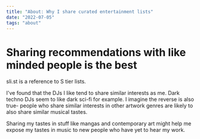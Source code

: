 ```yaml
---
title: "About: Why I share curated entertainment lists"
date: "2022-07-05"
tags: "about"
---
```


# Sharing recommendations with like minded people is the best

sli.st is a reference to S tier lists.

I've found that the DJs I like tend to share similar interests as me. Dark techno DJs seem to like dark sci-fi for example. I imagine the reverse is also true- people who share similar interests in other artwork genres are likely to also share similar musical tastes.

Sharing my tastes in stuff like mangas and contemporary art might help me expose my tastes in music to new people who have yet to hear my work.
